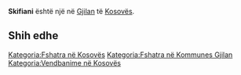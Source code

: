 {{Fshat në 
 | Emri                = Skifiani
 | EmriAlt                = 
 | NAME_SHORT_FORM=      
 | NAME_GENERIC=      
 | NAME_SORT_NAME_RO=      SKIFIANI
 | FULL_NAME_RO = Skifiani
 | FULL_NAME_ND_RO=Skifiani
 | SORT_NAME_RG=SKIFIANI
 | FULL_NAME_RG=Skifiani
 | FULL_NAME_ND_RG=Skifiani
 | SRP_NAME_SHORT_FORM=      
 | SRP_NAME_GENERIC=      
 | SRP_NAME_SORT_NAME_RO=      
 | SRP_FULL_NAME_RO = 
 | SRP_FULL_NAME_ND_RO=
 | SRP_SORT_NAME_RG=
 | SRP_FULL_NAME_RG=
 | SRP_FULL_NAME_ND_RG=
 | Emri (Rasa dhanore) = 
 | Figura              = 
 | Shteti              = Kosovo
 | Komuna              = Gjilan
 | Kodi postar         = 
 | Sipërfaqja          = 

 | Popullsia           = 

 | Regj. i popullsisë  = 
 | Dend. e popullsisë  = 
 | Faqja zyrtare       = 
 <!--- Koordinatat ----> 
 | Gjerësia            = 42.430833
 | Gjatësia            = 20.383056
 | Lartësia            = 
}}
'''Skifiani''' është një [[]] në [[Gjilan]] të [[Kosovës]].

<!-- == Gjeografia == -->
<!-- == Historia == -->
<!-- == Demografia == -->
== Shih edhe ==
{{Komuna Gjilan}}
{{Kosovo-Administrata-Cung}}

[[Kategoria:Fshatra në Kosovës]]
[[Kategoria:Fshatra në Kommunes Gjilan]]
[[Kategoria:Vendbanime në Kosovës]]